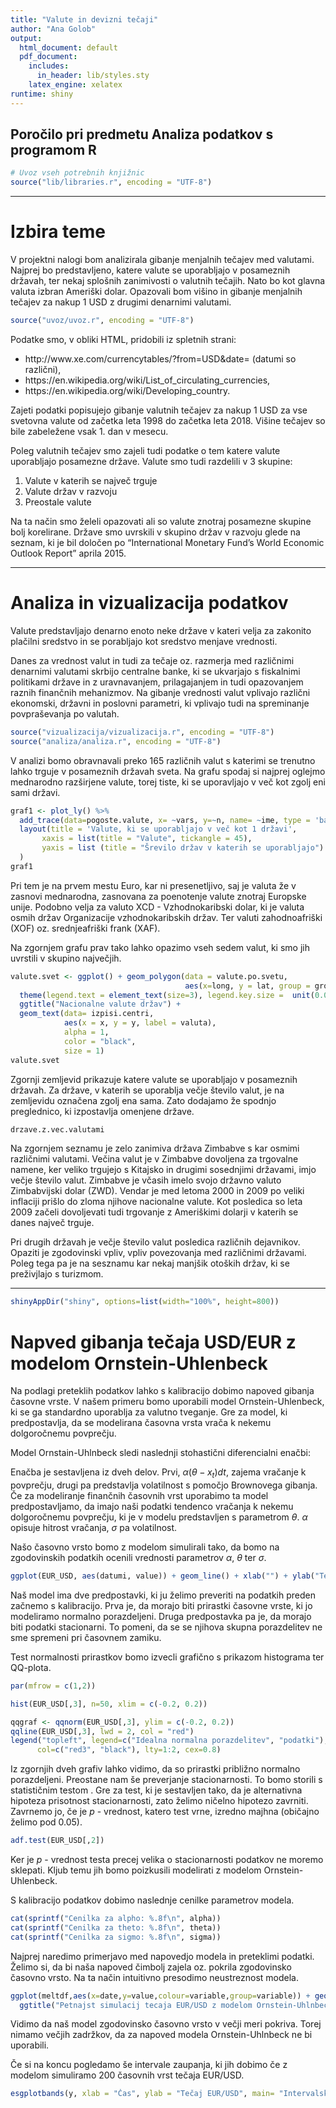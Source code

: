 ---
title: "Valute in devizni tečaji"
author: "Ana Golob"
output:
  html_document: default
  pdf_document:
    includes:
      in_header: lib/styles.sty
    latex_engine: xelatex
runtime: shiny
---
## Poročilo pri predmetu Analiza podatkov s programom R

```{r setup, echo=FALSE, results='hide', message=FALSE, warning=FALSE}
# Uvoz vseh potrebnih knjižnic
source("lib/libraries.r", encoding = "UTF-8")
```

***

# Izbira teme

V projektni nalogi bom analizirala gibanje menjalnih tečajev med valutami. Najprej bo predstavljeno, katere valute se uporabljajo v posameznih državah, ter nekaj splošnih zanimivosti o valutnih tečajih. Nato bo kot glavna valuta izbran Ameriški dolar. Opazovali bom višino in gibanje menjalnih tečajev za nakup 1 USD z drugimi denarnimi valutami.

```{r uvoz, echo=FALSE, message=FALSE, warning=FALSE}
source("uvoz/uvoz.r", encoding = "UTF-8")
```

Podatke smo, v obliki HTML, pridobili iz spletnih strani:

* http://www.xe.com/currencytables/?from=USD&date= (datumi so različni),
* https://en.wikipedia.org/wiki/List_of_circulating_currencies,
* https://en.wikipedia.org/wiki/Developing_country.

Zajeti podatki popisujejo gibanje valutnih tečajev za nakup 1 USD za vse svetovna valute od začetka leta 1998 do začetka leta 2018. Višine tečajev so bile zabeležene vsak 1. dan v mesecu.

Poleg valutnih tečajev smo zajeli tudi podatke o tem katere valute uporabljajo posamezne države. Valute smo tudi razdelili v 3 skupine: 

1. Valute v katerih se največ trguje
2. Valute držav v razvoju
3. Preostale valute

Na ta način smo želeli opazovati ali so valute znotraj posamezne skupine bolj korelirane. Države smo uvrskili v skupino držav v razvoju glede na seznam, ki je bil določen po "International Monetary Fund's World Economic Outlook Report" aprila 2015.

***

# Analiza in vizualizacija podatkov

Valute predstavljajo denarno enoto neke države v kateri velja za zakonito plačilni sredstvo in se porabljajo kot sredstvo menjave vrednosti.

Danes za vrednost valut in tudi za tečaje oz. razmerja med različnimi denarnimi valutami skrbijo centralne banke, ki se ukvarjajo s fiskalnimi politikami države in z uravnavanjem, prilagajanjem in tudi opazovanjem raznih finančnih mehanizmov. Na gibanje vrednosti valut vplivajo različni ekonomski, državni in poslovni parametri, ki vplivajo tudi na spreminanje povpraševanja po valutah.

```{r vizualizacija, echo=FALSE, message=FALSE, warning=FALSE}
source("vizualizacija/vizualizacija.r", encoding = "UTF-8")
source("analiza/analiza.r", encoding = "UTF-8")
```
V analizi bomo obravnavali preko 165 različnih valut s katerimi se trenutno lahko trguje v posameznih državah sveta. Na grafu spodaj si najprej oglejmo mednarodno razširjene valute, torej tiste, ki se uporavljajo v več kot zgolj eni sami državi. 

```{r graf1, echo=FALSE, message=FALSE, warning=FALSE}
graf1 <- plot_ly() %>%
  add_trace(data=pogoste.valute, x= ~vars, y=~n, name= ~ime, type = 'bar') %>%
  layout(title = 'Valute, ki se uporabljajo v več kot 1 državi', 
       xaxis = list(title = "Valute", tickangle = 45),
       yaxis = list (title = "Šrevilo držav v katerih se uporabljajo")
  )
graf1 
```

Pri tem je na prvem mestu Euro, kar ni presenetljivo, saj je valuta že v zasnovi mednarodna, zasnovana za poenotenje valute znotraj Europske unije. Podobno velja za valuto XCD - Vzhodnokaribski dolar, ki je valuta osmih držav Organizacije vzhodnokaribskih držav. Ter valuti zahodnoafriški (XOF) oz. srednjeafriški frank (XAF).

Na zgornjem grafu prav tako lahko opazimo vseh sedem valut, ki smo jih uvrstili v skupino največjih. 

```{r zemljevid1, echo=FALSE,out.width = '100%',height=40000, message=FALSE, warning=FALSE, fig.align='center', fig.cap=''}
valute.svet <- ggplot() + geom_polygon(data = valute.po.svetu,
                                       aes(x=long, y = lat, group = group,fill=valuta)) + coord_fixed(1.3) +
  theme(legend.text = element_text(size=3), legend.key.size =  unit(0.09, "in")) +
  ggtitle("Nacionalne valute držav") +
  geom_text(data= izpisi.centri,
            aes(x = x, y = y, label = valuta),
            alpha = 1,
            color = "black",
            size = 1)
valute.svet
```

Zgornji zemljevid prikazuje katere valute se uporabljajo v posameznih državah.  Za države, v katerih se uporablja večje število valut, je na zemljevidu označena zgolj ena sama. Zato dodajamo že spodnjo preglednico, ki izpostavlja omenjene države.

```{r tabela, echo=FALSE, out.width = '100%', message=FALSE, warning=FALSE, fig.align='center', fig.cap=''}
drzave.z.vec.valutami
```

Na zgornjem seznamu je zelo zanimiva država Zimbabve s kar osmimi različnimi valutami. Večina valut je v Zimbabve dovoljena za trgovalne namene, ker veliko trgujejo s Kitajsko in drugimi sosednjimi državami, imjo večje število valut.
Zimbabve je včasih imelo svojo državno valuto Zimbabvijski dolar (ZWD). Vendar je med letoma 2000 in 2009 po veliki inflaciji prišlo do zloma njihove nacionalne valute. Kot posledica so leta 2009 začeli dovoljevati tudi trgovanje z Ameriškimi dolarji v katerih se danes največ trguje.

Pri drugih državah je večje število valut posledica različnih dejavnikov. Opaziti je zgodovinski vpliv, vpliv povezovanja med različnimi državami. Poleg tega pa je na sesznamu kar nekaj manjšik otoških držav, ki se preživjlajo s turizmom.


***

```{r shiny, echo = FALSE, warning=FALSE}
shinyAppDir("shiny", options=list(width="100%", height=800))
```


# Napved gibanja tečaja USD/EUR z modelom Ornstein-Uhlenbeck

Na podlagi preteklih podatkov lahko s kalibracijo dobimo napoved gibanja časovne vrste. V našem primeru bomo uporabili model Ornstein-Uhlenbeck, ki se ga standardno uporablja za valutno tveganje. Gre za model, ki predpostavlja, da se modelirana časovna vrsta vrača k nekemu dolgoročnemu povprečju.

Model Ornstain-Uhlnbeck sledi naslednji stohastični diferencialni enačbi:

\begin{equation}\label{ouproces}
dx_t = \alpha(\theta - x_t)dt + \sigma dW_t,
\end{equation}

Enačba je sestavljena iz dveh delov. Prvi, $\alpha(\theta - x_t)dt$, zajema vračanje k povprečju, drugi pa predstavlja volatilnost s pomočjo Brownovega gibanja. Če za modeliranje finančnih časovnih vrst uporabimo ta model predpostavljamo, da imajo naši podatki tendenco vračanja k nekemu dolgoročnemu povprečju, ki je v modelu predstavljen s parametrom $\theta$. $\alpha$ opisuje hitrost vračanja, $\sigma$ pa volatilnost.

Našo časovno vrsto bomo z modelom simulirali tako, da bomo na zgodovinskih podatkih ocenili vrednosti parametrov $\alpha$, $\theta$ ter $\sigma$.

```{r casovna vrsta, echo=FALSE, out.width = '100%', message=FALSE, warning=FALSE}
ggplot(EUR_USD, aes(datumi, value)) + geom_line() + xlab("") + ylab("Tečaj EUR/USD") + ggtitle("Časovna vrsta tečaje EUR/USD (po mesecih)")
```

Naš model ima dve predpostavki, ki ju želimo preveriti na podatkih preden začnemo s kalibracijo. Prva je, da morajo biti prirastki časovne vrste, ki jo modeliramo normalno porazdeljeni. Druga predpostavka pa je, da morajo biti podatki stacionarni. To pomeni, da se se njihova skupna porazdelitev ne sme spremeni pri časovnem zamiku.

Test normalnosti prirastkov bomo izvecli grafično s prikazom histograma ter QQ-plota.


```{r histogram, echo=FALSE, out.width = '98%', message=FALSE, warning=FALSE}
par(mfrow = c(1,2))

hist(EUR_USD[,3], n=50, xlim = c(-0.2, 0.2))

qqgraf <- qqnorm(EUR_USD[,3], ylim = c(-0.2, 0.2))
qqline(EUR_USD[,3], lwd = 2, col = "red")
legend("topleft", legend=c("Idealna normalna porazdelitev", "podatki"),
      col=c("red3", "black"), lty=1:2, cex=0.8)
```

Iz zgornjih dveh grafiv lahko vidimo, da so prirastki približno normalno porazdeljeni. Preostane nam še preverjanje stacionarnosti. To bomo storili s statističnim testom \textit{Augmented Dickey - Fuller}. Gre za test, ki je sestavljen tako, da je alternativna hipoteza prisotnost stacionarnosti, zato želimo ničelno hipotezo zavrniti. Zavrnemo jo, če je $p$ - vrednost, katero test vrne, izredno majhna (običajno želimo pod 0.05).


```{r ADF-test, echo=FALSE, out.width = '100%', message=FALSE, warning=FALSE}
adf.test(EUR_USD[,2])
```


Ker je $p$ - vrednost testa precej velika o stacionarnosti podatkov ne moremo sklepati. Kljub temu jih bomo poizkusili modelirati z modelom Ornstein-Uhlenbeck.

S kalibracijo podatkov dobimo naslednje cenilke parametrov modela.

```{r cenilke, echo=FALSE, out.width = '100%', message=FALSE, warning=FALSE}
cat(sprintf("Cenilka za alpho: %.8f\n", alpha))
cat(sprintf("Cenilka za theto: %.8f\n", theta))
cat(sprintf("Cenilka za sigmo: %.8f\n", sigma))
```

Najprej naredimo primerjavo med napovedjo modela in preteklimi podatki. Želimo si, da bi naša napoved čimbolj zajela oz. pokrila zgodovinsko časovno vrsto. Na ta način intuitivno presodimo neustreznost modela. 

```{r simulacija, echo=FALSE, out.width = '100%', message=FALSE, warning=FALSE}
ggplot(meltdf,aes(x=date,y=value,colour=variable,group=variable)) + geom_line() +
  ggtitle("Petnajst simulacij tecaja EUR/USD z modelom Ornstein-Uhlnbeck")
```
Vidimo da naš model zgodovinsko časovno vrsto v večji meri pokriva. Torej nimamo večjih zadržkov, da za napoved modela Ornstein-Uhlnbeck ne bi uporabili.

Če si na koncu pogledamo še intervale zaupanja, ki jih dobimo če z modelom simuliramo 200 časovnih vrst tečaja EUR/USD.

```{r intervali zaupanja, echo=FALSE, out.width = '100%', message=FALSE, warning=FALSE}
esgplotbands(y, xlab = "Čas", ylab = "Tečaj EUR/USD", main= "Intervalsko pokritje")
```
